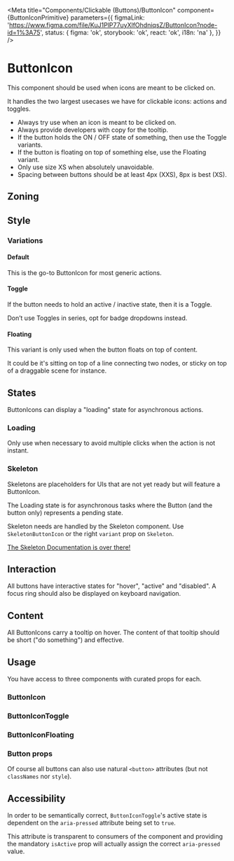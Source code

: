 
<Meta
	title="Components/Clickable (Buttons)/ButtonIcon"
	component={ButtonIconPrimitive}
	parameters={{
		figmaLink: 'https://www.figma.com/file/KuJ1PlP77uyXlfOhdniqsZ/ButtonIcon?node-id=1%3A75',
		status: { figma: 'ok', storybook: 'ok', react: 'ok', i18n: 'na' },
	}}
/>

# ButtonIcon

This component should be used when icons are meant to be clicked on.

It handles the two largest usecases we have for clickable icons: actions and toggles.

- Always try use when an icon is meant to be clicked on.
- Always provide developers with copy for the tooltip.
- If the button holds the ON / OFF state of something, then use the Toggle variants.
- If the button is floating on top of something else, use the Floating variant.
- Only use size XS when absolutely unavoidable.
- Spacing between buttons should be at least 4px (XXS), 8px is best (XS).

## Zoning

<FigmaImage
	src="https://www.figma.com/file/qc8oUSyVJM67gSsbTShftt/%F0%9F%93%90-Zoning?node-id=1049%3A415"
	alt="zoning image for ButtonIcons"
/>

## Style

### Variations

<FigmaImage
	src="https://www.figma.com/file/KuJ1PlP77uyXlfOhdniqsZ/ButtonIcon?node-id=3232%3A34023"
	alt="variations image for ButtonIcon"
/>

<Canvas withSource="closed">
	<Story story={Stories.Variations} name="Variations" />
</Canvas>

#### Default

This is the go-to ButtonIcon for most generic actions.

<Canvas>
	<Story story={Stories.DefaultButtonIcon} name="ButtonIcon" />
</Canvas>

#### Toggle

If the button needs to hold an active / inactive state, then it is a Toggle.

Don’t use Toggles in series, opt for badge dropdowns instead.

<Canvas>
	<Story story={Stories.DefaultButtonIconToggle} name="ButtonIconToggle" />
</Canvas>

#### Floating

This variant is only used when the button floats on top of content.

It could be it's sitting on top of a line connecting two nodes, or sticky on top of a draggable scene for instance.

<Canvas>
	<Story story={Stories.DefaultButtonIconFloating} name="ButtonIconFloating" />
</Canvas>

## States

ButtonIcons can display a "loading" state for asynchronous actions.

### Loading

Only use when necessary to avoid multiple clicks when the action is not instant.

<Canvas>
	<Story story={Stories.Loading} />
</Canvas>

### Skeleton

Skeletons are placeholders for UIs that are not yet ready but will feature a ButtonIcon.

The Loading state is for asynchronous tasks where the Button (and the button only) represents a pending state.

Skeleton needs are handled by the Skeleton component. Use `SkeletonButtonIcon` or the right `variant` prop on `Skeleton`.

<Canvas>
	<Story story={Stories.ButtonIconSkeletons} />
</Canvas>

[The Skeleton Documentation is over there!](/docs/components-skeleton--skeleton-button-story)

## Interaction

All buttons have interactive states for "hover", "active" and "disabled". A focus ring should also be displayed on keyboard navigation.

## Content

All ButtonIcons carry a tooltip on hover. The content of that tooltip should be short ("do something") and effective.

## Usage

You have access to three components with curated props for each.

### ButtonIcon

<Canvas>
	<Story story={Stories.Default} name="ButtonIcon usage" />
</Canvas>

<ArgsTable story="ButtonIcon usage" />

### ButtonIconToggle

<Canvas>
	<Story story={Stories.Toggle} name="ButtonIconToggle usage" />
</Canvas>

<ArgsTable story="ButtonIconToggle usage" />

### ButtonIconFloating

<Canvas>
	<Story story={Stories.Floating} name="ButtonIconFloating usage" />
</Canvas>

<ArgsTable story="ButtonIconFloating usage" />

### Button props

Of course all buttons can also use natural `<button>` attributes (but not `classNames` nor `style`).

<Canvas>
	<Story story={Stories.NaturalButtonProps} />
</Canvas>

## Accessibility

In order to be semantically correct, `ButtonIconToggle`'s active state is dependent on the `aria-pressed` attribute being set to `true`.

This attribute is transparent to consumers of the component and providing the mandatory `isActive` prop will actually assign the correct `aria-pressed` value.
